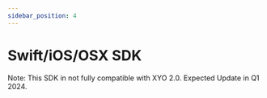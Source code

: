 ```yaml
---
sidebar_position: 4
---
```



# Swift/iOS/OSX SDK

Note: This SDK in not fully compatible with XYO 2.0.  Expected Update in Q1 2024.

<Readme/>


